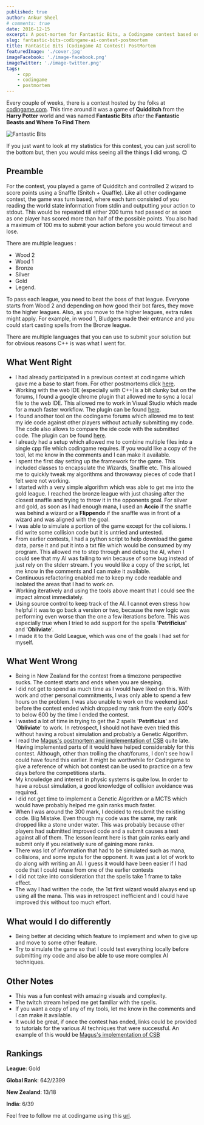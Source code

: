 ```yaml
---
published: true
author: Ankur Sheel
# comments: true
date: 2016-12-15
excerpt: A post-mortem for Fantastic Bits, a Codingame contest based on Quidditch from Harry Potter.
slug: fantastic-bits-codingame-ai-contest-postmortem
title: Fantastic Bits (Codingame AI Contest) PostMortem
featuredImage: './cover.jpg'
imageFacebook: './image-facebook.png'
imageTwitter: './image-twitter.png'
tags:
    - cpp
    - codingame
    - postmortem
---
```


Every couple of weeks, there is a contest hosted by the folks at [codingame.com](http://www.codingame.com). This time
around it was a game of **Quidditch** from the **Harry Potter** world and was named **Fantastic Bits** after the
**Fantastic Beasts and Where To Find Them**

![Fantastic Bits](./cover.jpg)

If you just want to look at my statistics for this contest, you can just scroll to the bottom but, then you would miss
seeing all the things I did wrong. 😊

## Preamble

For the contest, you played a game of Quidditch and controlled 2 wizard to score points using a Snaffle (Snitch +
Quaffle). Like all other codingame contest, the game was turn based, where each turn consisted of you reading the world
state information from stdin and outputting your action to stdout. This would be repeated till either 200 turns had
passed or as soon as one player has scored more than half of the possible points. You also had a maximum of 100 ms to
submit your action before you would timeout and lose.

There are multiple leagues :

-   Wood 2
-   Wood 1
-   Bronze
-   Silver
-   Gold
-   Legend.

To pass each league, you need to beat the boss of that league. Everyone starts from Wood 2 and depending on how good
their bot fares, they move to the higher leagues. Also, as you move to the higher leagues, extra rules might apply. For
example, in wood 1, Bludgers made their entrance and you could start casting spells from the Bronze league.

There are multiple languages that you can use to submit your solution but for obvious reasons C++ is was what I went
for.

## What Went Right

-   I had already participated in a previous contest at codingame which gave me a base to start from. For other
    postmortems click [here](/category/Codingame).
-   Working with the web IDE (especially with C++)is a bit clunky but on the forums, I found a google chrome plugin that
    allowed me to sync a local file to the web IDE. This allowed me to work in Visual Studio which made for a much
    faster workflow. The plugin can be found [here](https://www.codingame.com/forum/t/codingame-sync-beta/614/65).
-   I found another tool on the codingame forums which allowed me to test my ide code against other players without
    actually submitting my code. The code also allows to compare the ide code with the submitted code. The plugin can be
    found [here](https://www.codingame.com/forum/t/introducing-cg-spunk/1895).
-   I already had a setup which allowed me to combine multiple files into a single cpp file which codingame requires. If
    you would like a copy of the tool, let me know in the comments and I can make it available.
-   I spent the first day setting up the framework for the game. This included classes to encapsulate the Wizards,
    Snaffle etc. This allowed me to quickly tweak my algorithms and throwaway pieces of code that I felt were not
    working.
-   I started with a very simple algorithm which was able to get me into the gold league. I reached the bronze league
    with just chasing after the closest snaffle and trying to throw it in the opponents goal. For silver and gold, as
    soon as I had enough mana, I used an **Accio** if the snaffle was behind a wizard or a **Flippendo** if the snaffle
    was in front of a wizard and was aligned with the goal.
-   I was able to simulate a portion of the game except for the collisions. I did write some collision code but it is
    untried and untested.
-   From earlier contests, I had a python script to help download the game data, parse it and put it into a txt file
    which would be consumed by my program. This allowed me to step through and debug the AI, when I could see that my AI
    was failing to win because of some bug instead of just rely on the stderr stream. f you would like a copy of the
    script, let me know in the comments and I can make it available.
-   Continuous refactoring enabled me to keep my code readable and isolated the areas that I had to work on.
-   Working iteratively and using the tools above meant that I could see the impact almost immediately.
-   Using source control to keep track of the AI. I cannot even stress how helpful it was to go back a version or two,
    because the new logic was performing even worse than the one a few iterations before. This was especially true when
    I tried to add support for the spells '**Petrificius'** and '**Obliviate**'.
-   I made it to the Gold League, which was one of the goals I had set for myself.

## What Went Wrong

-   Being in New Zealand for the contest from a timezone perspective sucks. The contest starts and ends when you are
    sleeping.
-   I did not get to spend as much time as I would have liked on this. With work and other personal commitments, I was
    only able to spend a few hours on the problem. I was also unable to work on the weekend just before the contest
    ended which dropped my rank from the early 400's to below 600 by the time I ended the contest.
-   I wasted a lot of time in trying to get the 2 spells '**Petrificius**' and '**Obliviate**' to work. In retrospect, I
    should not have even tried this without having a robust simulation and probably a Genetic Algorithm.
-   I read the [Magus's postmortem and implementation of CSB](http://files.magusgeek.com/csb/csb_en.html) quite late.
    Having implemented parts of it would have helped considerably for this contest. Although, other than trolling the
    chat/forums, I don't see how I could have found this earlier. It might be worthwhile for Codingame to give a
    reference of which bot contest can be used to practice on a few days before the competitions starts.
-   My knowledge and interest in physic systems is quite low. In order to have a robust simulation, a good knowledge of
    collision avoidance was required.
-   I did not get time to implement a Genetic Algorithm or a MCTS which would have probably helped me gain ranks much
    faster.
-   When I was around the 300 mark, I decided to resubmit the existing code. Big Mistake. Even though my code was the
    same, my rank dropped like a stone under water. This was probably because other players had submitted improved code
    and a submit causes a test against all of them. The lesson learnt here is that gain ranks early and submit only if
    you relatively sure of gaining more ranks.
-   There was lot of information that had to be simulated such as mana, collisions, and some inputs for the opponent. It
    was just a lot of work to do along with writing an AI. I guess it would have been easier if I had code that I could
    reuse from one of the earlier contests
-   I did not take into consideration that the spells take 1 frame to take effect.
-   The way I had written the code, the 1st first wizard would always end up using all the mana. This was in
    retrospect inefficient and I could have improved this without too much effort.

## What would I do differently

-   Being better at deciding which feature to implement and when to give up and move to some other feature.
-   Try to simulate the game so that I could test everything locally before submitting my code and also be able to use
    more complex AI techniques.

## Other Notes

-   This was a fun contest with amazing visuals and complexity.
-   The twitch stream helped me get familiar with the spells.
-   If you want a copy of any of my tools, let me know in the comments and I can make it available.
-   It would be great, if once the contest has ended, links could be provided to tutorials for the various AI techniques
    that were successful. An example of this would
    be [Magus's implementation of CSB](http://files.magusgeek.com/csb/csb_en.html)

## Rankings

**League**: Gold

**Global Rank**: 642/2399

**New Zealand**: 13/18

**India**: 6/39

Feel free to follow me at codingame using this [url](https://www.codingame.com/servlet/urlinvite?u=1506970).
